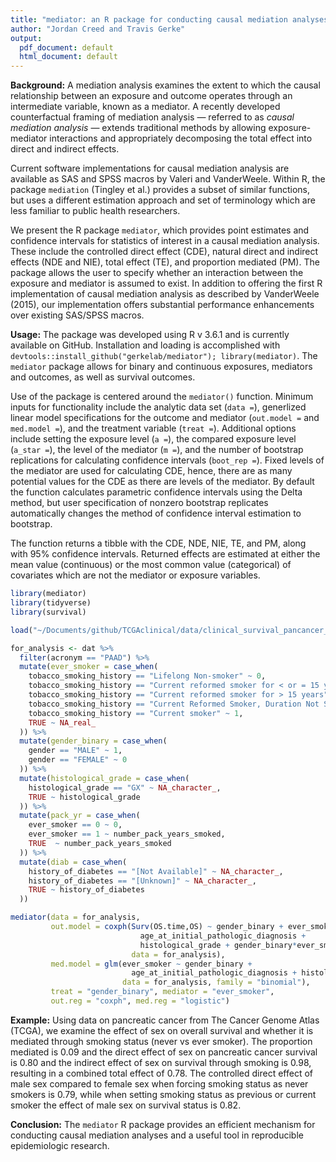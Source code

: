 ```yaml
---
title: "mediator: an R package for conducting causal mediation analyses"
author: "Jordan Creed and Travis Gerke"
output:
  pdf_document: default
  html_document: default
---
```


<!-- hard wrap lines with the following: knitr::wrap_rmd(here::here("man",
"bsp2020", "abstract.Rmd")) -->

**Background:** A mediation analysis examines the extent to which the causal
relationship between an exposure and outcome operates through an intermediate
variable, known as a mediator. A recently developed counterfactual framing of
mediation analysis --- referred to as _causal mediation analysis_ --- extends
traditional methods by allowing exposure-mediator interactions and
appropriately decomposing the total effect into direct and indirect effects.

Current software implementations for causal mediation analysis are available as
SAS and SPSS macros by Valeri and VanderWeele. Within R, the package
`mediation` (Tingley et al.) provides a subset of similar functions, but uses a
different estimation approach and set of terminology which are less familiar to
public health researchers.

We present the R package `mediator`, which provides point estimates and
confidence intervals for statistics of interest in a causal mediation analysis.
These include the controlled direct effect (CDE), natural direct and indirect
effects (NDE and NIE), total effect (TE), and proportion mediated (PM). The
package allows the user to specify whether an interaction between the exposure
and mediator is assumed to exist.  In addition to offering the first R
implementation of causal mediation analysis as described by VanderWeele (2015),
our implementation offers substantial performance enhancements over existing
SAS/SPSS macros.

**Usage:** The package was developed using R v 3.6.1 and is currently available
on GitHub. Installation and loading is accomplished with
`devtools::install_github("gerkelab/mediator"); library(mediator)`. The
`mediator` package allows for binary and continuous exposures, mediators and
outcomes, as well as survival outcomes.

Use of the package is centered around the `mediator()` function.  Minimum
inputs for functionality include the analytic data set (`data = `), generlized
linear model specifications for the outcome and mediator (`out.model = ` and
`med.model = `), and the treatment variable (`treat = `). Additional options
include setting the exposure level (`a =`), the compared exposure level
(`a_star = `), the level of the mediator (`m = `), and the number of bootstrap
replications for calculating confidence intervals (`boot_rep = `). Fixed levels
of the mediator are used for calculating CDE, hence, there are as many
potential values for the CDE as there are levels of the mediator. By default
the function calculates parametric confidence intervals using the Delta method,
but user specification of nonzero bootstrap replicates automatically changes
the method of confidence interval estimation to bootstrap.

The function returns a tibble with the CDE, NDE, NIE, TE, and PM, along with
95% confidence intervals. Returned effects are estimated at either the mean
value (continuous) or the most common value (categorical) of covariates which
are not the mediator or exposure variables.

```r
library(mediator)
library(tidyverse)
library(survival)

load("~/Documents/github/TCGAclinical/data/clinical_survival_pancancer_atlas.RData")

for_analysis <- dat %>% 
  filter(acronym == "PAAD") %>% 
  mutate(ever_smoker = case_when(
    tobacco_smoking_history == "Lifelong Non-smoker" ~ 0,
    tobacco_smoking_history == "Current reformed smoker for < or = 15 years" ~ 1,
    tobacco_smoking_history == "Current reformed smoker for > 15 years" ~ 1,
    tobacco_smoking_history == "Current Reformed Smoker, Duration Not Specified" ~ 1,
    tobacco_smoking_history == "Current smoker" ~ 1,
    TRUE ~ NA_real_
  )) %>% 
  mutate(gender_binary = case_when(
    gender == "MALE" ~ 1,
    gender == "FEMALE" ~ 0
  )) %>%
  mutate(histological_grade = case_when(
    histological_grade == "GX" ~ NA_character_,
    TRUE ~ histological_grade
  )) %>% 
  mutate(pack_yr = case_when(
    ever_smoker == 0 ~ 0,
    ever_smoker == 1 ~ number_pack_years_smoked,
    TRUE  ~ number_pack_years_smoked
  )) %>%
  mutate(diab = case_when(
    history_of_diabetes == "[Not Available]" ~ NA_character_,
    history_of_diabetes == "[Unknown]" ~ NA_character_,
    TRUE ~ history_of_diabetes 
  ))

mediator(data = for_analysis,
         out.model = coxph(Surv(OS.time,OS) ~ gender_binary + ever_smoker + 
                             age_at_initial_pathologic_diagnosis + 
                             histological_grade + gender_binary*ever_smoker,
                           data = for_analysis),
         med.model = glm(ever_smoker ~ gender_binary + 
                           age_at_initial_pathologic_diagnosis + histological_grade,
                         data = for_analysis, family = "binomial"),
         treat = "gender_binary", mediator = "ever_smoker",
         out.reg = "coxph", med.reg = "logistic")
```

**Example:**  Using data on pancreatic cancer from The Cancer Genome Atlas
(TCGA), we examine the effect of sex on overall survival and whether it is
mediated through smoking status (never vs ever smoker). The proportion mediated
is 0.09 and the direct effect of sex on pancreatic cancer survival is 0.80 and
the indirect effect of sex on survival through smoking is 0.98, resulting in a
combined total effect of 0.78. The controlled direct effect of male sex 
compared to female sex when forcing smoking status as never smokers is 0.79,
while when setting smoking status as previous or current smoker the effect of
male sex on survival status is 0.82. 

**Conclusion:** The `mediator` R package provides an efficient mechanism for
conducting causal mediation analyses and a useful tool in reproducible
epidemiologic research.
